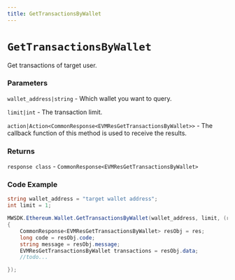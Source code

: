 ```yaml
---
title: GetTransactionsByWallet
---
```


# `GetTransactionsByWallet`

Get transactions of target user.
### Parameters
`wallet_address|string` - Which wallet you want to query.

`limit|int` - The transaction limit.

`action|Action<CommonResponse<EVMResGetTransactionsByWallet>>` - The callback function of this method is used to receive the results.

### Returns
`response class` - `CommonResponse<EVMResGetTransactionsByWallet>`

### Code Example
```csharp
string wallet_address = "target wallet address";
int limit = 1;

MWSDK.Ethereum.Wallet.GetTransactionsByWallet(wallet_address, limit, (res) =>
{
    CommonResponse<EVMResGetTransactionsByWallet> resObj = res;
    long code = resObj.code;
    string message = resObj.message;
    EVMResGetTransactionsByWallet transactions = resObj.data;
    //todo...

});
```